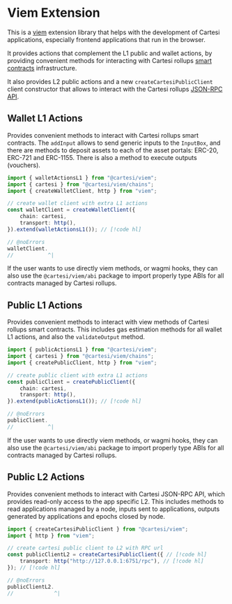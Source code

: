 # Viem Extension

This is a [viem](https://viem.sh) extension library that helps with the development of Cartesi applications, especially frontend applications that run in the browser.

It provides actions that complement the L1 public and wallet actions, by providing convenient methods for interacting with Cartesi rollups [smart contracts](https://github.com/cartesi/rollups-contracts) infrastructure.

It also provides L2 public actions and a new `createCartesiPublicClient` client constructor that allows to interact with the Cartesi rollups [JSON-RPC API](https://playground.open-rpc.org/?schemaUrl=https://raw.githubusercontent.com/cartesi/rollups-node/refs/tags/v2.0.0-alpha.3/internal/jsonrpc/jsonrpc-discover.json&uiSchema[appBar][ui:title]=Cartesi&uiSchema[appBar][ui:logoUrl]=https://cartesi.io/favicon.svg&uiSchema[appBar][ui:transports]=false&uiSchema[appBar][ui:input]=false&uiSchema[appBar][ui:edit]=false&uiSchema[appBar][ui:examplesDropdown]=false&uiSchema[appBar][ui:splitView]=false).

## Wallet L1 Actions

Provides convenient methods to interact with Cartesi rollups smart contracts.
The `addInput` allows to send generic inputs to the `InputBox`, and there are methods to deposit assets to each of the asset portals: ERC-20, ERC-721 and ERC-1155.
There is also a method to execute outputs (vouchers).

```ts twoslash
import { walletActionsL1 } from "@cartesi/viem";
import { cartesi } from "@cartesi/viem/chains";
import { createWalletClient, http } from "viem";

// create wallet client with extra L1 actions
const walletClient = createWalletClient({
    chain: cartesi,
    transport: http(),
}).extend(walletActionsL1()); // [!code hl]

// @noErrors
walletClient.
//           ^|
```

If the user wants to use directly viem methods, or wagmi hooks, they can also use the `@cartesi/viem/abi` package to import properly type ABIs for all contracts managed by Cartesi rollups.

## Public L1 Actions

Provides convenient methods to interact with view methods of Cartesi rollups smart contracts.
This includes gas estimation methods for all wallet L1 actions, and also the `validateOutput` method.

```ts twoslash
import { publicActionsL1 } from "@cartesi/viem";
import { cartesi } from "@cartesi/viem/chains";
import { createPublicClient, http } from "viem";

// create public client with extra L1 actions
const publicClient = createPublicClient({
    chain: cartesi,
    transport: http(),
}).extend(publicActionsL1()); // [!code hl]

// @noErrors
publicClient.
//           ^|
```

If the user wants to use directly viem methods, or wagmi hooks, they can also use the `@cartesi/viem/abi` package to import properly type ABIs for all contracts managed by Cartesi rollups.

## Public L2 Actions

Provides convenient methods to interact with Cartesi JSON-RPC API, which provides read-only access to the app specific L2.
This includes methods to read applications managed by a node, inputs sent to applications, outputs generated by applications and epochs closed by node.

```ts twoslash
import { createCartesiPublicClient } from "@cartesi/viem";
import { http } from "viem";

// create cartesi public client to L2 with RPC url
const publicClientL2 = createCartesiPublicClient({ // [!code hl]
    transport: http("http://127.0.0.1:6751/rpc"), // [!code hl]
}); // [!code hl]

// @noErrors
publicClientL2.
//             ^|
```
